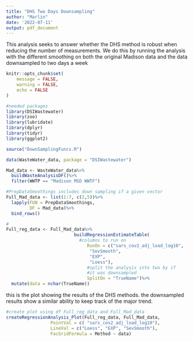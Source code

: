 ```yaml
---
title: "DHS Two Days Downsampling"
author: "Marlin"
date: '2022-07-11'
output: pdf_document
---
```


This analysis seeks to answer whether the DHS method is robust when reducing the number of measurements. We do this by running the analysis with the different smoothing on both the original Madison data and the data downsampled to two days a week

```r
knitr::opts_chunk$set(
	message = FALSE,
	warning = FALSE,
	echo = FALSE
)
```

```r
#needed packages
library(DSIWastewater)
library(zoo)
library(lubridate)
library(dplyr)
library(tidyr)
library(ggplot2)
```

```r
source("DownSamplingFuncs.R")
```

```r
data(WasteWater_data, package = "DSIWastewater")

Mad_data <- WasteWater_data%>%
  buildWasteAnalysisDF()%>%
  filter(WWTP == "Madison MSD WWTF")

```

```r
#PrepDataSmoothings includes down sampling if a given vector
Full_Mad_data <- list(1:7, c(2,5))%>%
  lapply(FUN = PrepDataSmoothings,
         DF = Mad_data)%>%
  bind_rows()

#
Full_reg_data <- Full_Mad_data%>%
                          buildRegressionEstimateTable(
                            #columns to run on
                               RunOn = c("sars_cov2_adj_load_log10",
                                "SevSmooth",
                                "EXP",
                                "Loess"),
                               #split the analysis into two by if 
                               #it was downsampled
                               SplitOn = "TrueName")%>%
  mutate(data = nchar(TrueName))

```

this is the plot showing the results of the DHS methods. the downsampled results show a similar ability to keep track of the major trend.

```r
#create plot using df Full_reg_data and Full_Mad_data
createRegressionAnalysis_Plot(Full_reg_data, Full_Mad_data, 
                 PointVal = c( "sars_cov2_adj_load_log10"),
                 LineVal = c("Loess", "EXP", "SevSmooth"),
                 FacGridFormula = Method ~ data)
```
